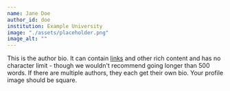 ```yaml
---
name: Jane Doe
author_id: doe
institution: Example University
image: "./assets/placeholder.png"
image_alt: ""
---
```


This is the author bio. It can contain [links](#example) and other rich content and has no character limit - though we wouldn't recommend going longer than 500 words. If there are multiple authors, they each get their own bio. Your profile image should be square.
